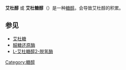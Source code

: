 {{chembox
| Verifiedfields = changed
| Watchedfields = changed
| verifiedrevid = 424749281
|Name=<small>D</small>-Iditol
|ImageFile=iditol.png
|ImageSize=200px
|IUPACName=(2''R'',3''S'',4''S'',5''R'')-Hexane-1,2,3,4,5,6-hexol
|OtherNames=
|Section1= {{Chembox Identifiers
| PubChem = 90540
| ChemSpiderID_Ref = {{chemspidercite|changed|chemspider}}
| ChemSpiderID = 81747
| SMILES = O[C@@H]([C@H](O)CO)[C@@H](O)[C@H](O)CO
| InChI = 1/C6H14O6/c7-1-3(9)5(11)6(12)4(10)2-8/h3-12H,1-2H2/t3-,4-,5+,6+/m1/s1
| InChIKey = FBPFZTCFMRRESA-ZXXMMSQZBT
| StdInChI_Ref = {{stdinchicite|changed|chemspider}}
| StdInChI = 1S/C6H14O6/c7-1-3(9)5(11)6(12)4(10)2-8/h3-12H,1-2H2/t3-,4-,5+,6+/m1/s1
| StdInChIKey_Ref = {{stdinchicite|changed|chemspider}}
| StdInChIKey = FBPFZTCFMRRESA-ZXXMMSQZSA-N
 }}
|Section2= {{Chembox Properties
| Formula=C<sub>6</sub>H<sub>14</sub>O<sub>6</sub>
| MolarMass=182.172g/mol
| Appearance=
| Density=
| MeltingPt=
| BoilingPt=
| Solubility=
 }}
|Section3= {{Chembox Hazards
| MainHazards=
| FlashPt=
| Autoignition=
 }}
}}

'''艾杜醇''' 或 '''艾杜糖醇'''（{{lang-en|Iditol}}）是一种[[糖醇|糖醇]]。{{le|半乳糖激酶缺乏症|galactokinase deficiency}}会导致艾杜醇的积累。

==参见==
* [[艾杜糖|艾杜糖]]
* [[醛糖还原酶|醛糖还原酶]]
* [[L-艾杜糖醇2-脱氢酶|L-艾杜糖醇2-脱氢酶]]

{{biochem-stub}}
{{糖醇}}
{{Fructose and galactose metabolic intermediates}}
[[Category:糖醇|Category:糖醇]]